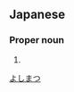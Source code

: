 ==Japanese==
{{ja-kanjitab|よし|まつ|kun}}

===Proper noun===
{{ja-pos|proper|よしまつ}}

# {{given name|male|lang=ja}}

[[Category:Japanese male given names|よしまつ]]